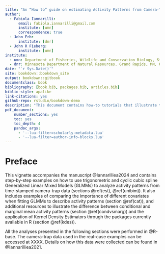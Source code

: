 ```yaml
--- 
title: "An “How to” guide on estimating Activity Patterns from Camera-Trap Data using a Hierarchical Modeling approach:\n tutorials"
author: 
  - Fabiola Iannarilli:
      email: fabiola.iannarilli@gmail.com
      institute: [umn]
      correspondence: true
  - John Erb:
      institute: [dnr] 
  - John R Fieberg:
      institute: [umn]
institute: 
  - umn: Department of Fisheries, Wildlife and Conservation Biology, St. Paul, MN, USA
  - dnr: Minnesota Department of Natural Resources, Grand Rapids, MN, USA
date: "`r Sys.Date()`"
site: bookdown::bookdown_site
output: bookdown::gitbook
documentclass: book
bibliography: [book.bib, packages.bib, articles.bib]
biblio-style: apalike
link-citations: yes
github-repo: rstudio/bookdown-demo
description: "This document contains how-to tutorials that illustrate the use of hierarchical models for the analysis of activity patterns. It accompanies the manuscript Iannarilli et al. 202?."
pdf_document: 
    number_sections: yes
    toc: yes
    toc_depth: 4
    pandoc_args:
      - '--lua-filter=scholarly-metadata.lua'
      - '--lua-filter=author-info-blocks.lua'
---
```


# Preface {#preface}

This vignette accompanies the manuscript @Iannarilliea2024 and contains step-by-step examples on how to use trigonometric and cyclic cubic spline Generalized Linear Mixed Models (GLMMs) to analyze activity patterns from time-stamped camera-trap data (sections \@ref(est), \@ref(unibim)). It also includes examples of comparing the importance of different covariates when fitting GLMMs to describe activity patterns (section \@ref(cat)), and additional resources to illustrate the difference between conditional and marginal mean activity patterns (section \@ref(condvsmarg)) and the application of Kernel Density Estimators through the packages currently available in R (section \@ref(kdes)).

All the analyses presented in the following sections were performed in @R-base. The camera-trap data used in the real-case examples can be accessed at XXXX. Details on how this data were collected can be found in @Iannarilliea2021.
